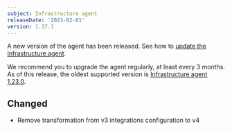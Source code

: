 ```yaml
---
subject: Infrastructure agent
releaseDate: '2023-02-01'
version: 1.37.1
---
```


A new version of the agent has been released. See how to [update the Infrastructure agent](/docs/infrastructure/install-configure-manage-infrastructure/update-or-uninstall/update-infrastructure-agent).

We recommend you to upgrade the agent regularly, at least every 3 months. As of this release, the oldest supported version is [Infrastructure agent 1.23.0](https://docs.newrelic.com/docs/release-notes/infrastructure-release-notes/infrastructure-agent-release-notes/new-relic-infrastructure-agent-1230/).

## Changed

* Remove transformation from v3 integrations configuration to v4
